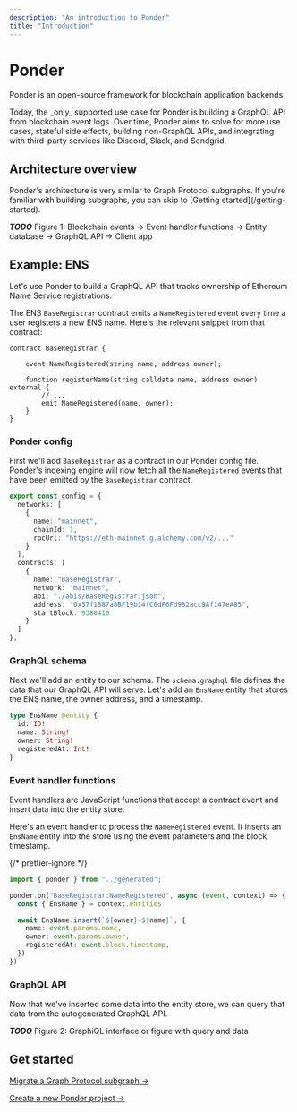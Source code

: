 ```yaml
---
description: "An introduction to Ponder"
title: "Introduction"
---
```



# Ponder

Ponder is an open-source framework for blockchain application backends.

<Callout type="warning">
  Today, the _only_ supported use case for Ponder is building a GraphQL API from
  blockchain event logs. Over time, Ponder aims to solve for more use cases,
  stateful side effects, building non-GraphQL APIs, and integrating with
  third-party services like Discord, Slack, and Sendgrid.
</Callout>

## Architecture overview

<Callout type="info">
  Ponder's architecture is very similar to Graph Protocol subgraphs. If you're
  familiar with building subgraphs, you can skip to [Getting
  started](/getting-started).
</Callout>

**_TODO_** Figure 1: Blockchain events → Event handler functions → Entity database → GraphQL API → Client app

## Example: ENS

Let's use Ponder to build a GraphQL API that tracks ownership of Ethereum Name Service registrations.

The ENS `BaseRegistrar` contract emits a `NameRegistered` event every time a user registers a new ENS name. Here's the relevant snippet from that contract:

```solidity
contract BaseRegistrar {

    event NameRegistered(string name, address owner);

    function registerName(string calldata name, address owner) external {
        // ...
        emit NameRegistered(name, owner);
    }
}
```

<div className="steps-container">

### Ponder config

First we'll add `BaseRegistrar` as a contract in our Ponder config file. Ponder's indexing engine will now fetch all the `NameRegistered` events that have been emitted by the `BaseRegistrar` contract.

```ts filename="ponder.config.ts"
export const config = {
  networks: [
    {
      name: "mainnet",
      chainId: 1,
      rpcUrl: "https://eth-mainnet.g.alchemy.com/v2/..."
    }
  ],
  contracts: [
    {
      name: "BaseRegistrar",
      network: "mainnet",
      abi: "./abis/BaseRegistrar.json",
      address: "0x57f1887a8BF19b14fC0dF6Fd9B2acc9Af147eA85",
      startBlock: 9380410
    }
  ]
};
```

### GraphQL schema

Next we'll add an entity to our schema. The `schema.graphql` file defines the data that our GraphQL API will serve. Let's add an `EnsName` entity that stores the ENS name, the owner address, and a timestamp.

```graphql filename="schema.graphql"
type EnsName @entity {
  id: ID!
  name: String!
  owner: String!
  registeredAt: Int!
}
```

### Event handler functions

Event handlers are JavaScript functions that accept a contract event and insert data into the entity store.

Here's an event handler to process the `NameRegistered` event. It inserts an `EnsName` entity into the store using the event parameters and the block timestamp.

{/* prettier-ignore */}
```ts filename="EthereumNameService.ts"
import { ponder } from "../generated";

ponder.on("BaseRegistrar:NameRegistered", async (event, context) => {
  const { EnsName } = context.entities

  await EnsName.insert(`${owner}-${name}`, {
    name: event.params.name,
    owner: event.params.owner,
    registeredAt: event.block.timestamp,
  })
})
```

### GraphQL API

Now that we've inserted some data into the entity store, we can query that data from the autogenerated GraphQL API.

**_TODO_** Figure 2: GraphiQL interface or figure with query and data

</div>

## Get started

[Migrate a Graph Protocol subgraph →](/getting-started/migrate-subgraph)

[Create a new Ponder project →](/getting-started/new-project)
